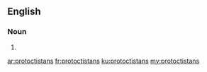 ==English==

===Noun===
{{head|en}}

# {{plural of|protoctistan}}

[[ar:protoctistans]]
[[fr:protoctistans]]
[[ku:protoctistans]]
[[my:protoctistans]]
